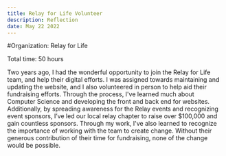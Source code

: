 ```yaml
---
title: Relay for Life Volunteer
description: Reflection
date: May 22 2022
---
```


#Organization: Relay for Life

Total time: 50 hours 

Two years ago, I had the wonderful opportunity to join the Relay for Life team, and help their digital efforts. I was assigned towards maintaining and updating the website, and I also volunteered in person to help aid their fundraising efforts. Through the process, I've learned much about Computer Science and developing the front and back end for websites. Additionally, by spreading awareness for the Relay events and recognizing event sponsors, I’ve led our local relay chapter to raise over $100,000 and gain countless sponsors. Through my work, I've also learned to recognize the importance of working with the team to create change. Without their generous contribution of their time for fundraising, none of the change would be possible.
